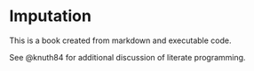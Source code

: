 # Imputation

This is a book created from markdown and executable code.

See @knuth84 for additional discussion of literate programming.

